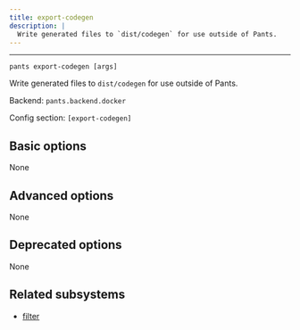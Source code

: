 ```yaml
---
title: export-codegen
description: |
  Write generated files to `dist/codegen` for use outside of Pants.
---
```



---

```
pants export-codegen [args]
```

Write generated files to `dist/codegen` for use outside of Pants.

Backend: <span className="color--primary">`pants.backend.docker`</span>

Config section: <span className="color--primary">`[export-codegen]`</span>

<span className={styles.options}>

## Basic options

None

## Advanced options

None

## Deprecated options

None

## Related subsystems

- [filter](../goals/filter.mdx)

</span>
